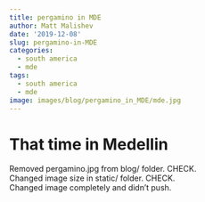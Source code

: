```yaml
---
title: pergamino in MDE
author: Matt Malishev
date: '2019-12-08'
slug: pergamino-in-MDE
categories:
  - south america
  - mde
tags:
  - south america
  - mde
image: images/blog/pergamino_in_MDE/mde.jpg
---
```


# That time in Medellin 

Removed pergamino.jpg from blog/ folder. CHECK.  
Changed image size in static/ folder. CHECK.  
Changed image completely and didn't push.  
